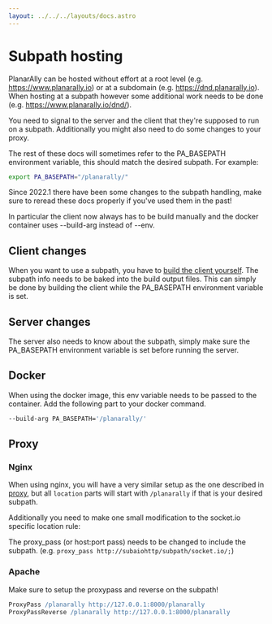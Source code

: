 ```yaml
---
layout: ../../../layouts/docs.astro
---
```



# Subpath hosting

PlanarAlly can be hosted without effort at a root level (e.g. https://www.planarally.io) or at a subdomain (e.g. https://dnd.planarally.io).
When hosting at a subpath however some additional work needs to be done (e.g. https://www.planarally.io/dnd/).

You need to signal to the server and the client that they're supposed to run on a subpath.
Additionally you might also need to do some changes to your proxy.

The rest of these docs will sometimes refer to the PA_BASEPATH environment variable, this should match the desired subpath.
For example:

```bash
export PA_BASEPATH="/planarally/"
```

<Warning title="Changed behaviour">
Since 2022.1 there have been some changes to the subpath handling,
make sure to reread these docs properly if you've used them in the past!

In particular the client now always has to be build manually and the docker container uses --build-arg instead of --env.

</Warning>

## Client changes

When you want to use a subpath, you have to [build the client yourself](/server/setup/self-hosting/#manual-installation).
The subpath info needs to be baked into the build output files.
This can simply be done by building the client while the PA_BASEPATH environment variable is set.

## Server changes

The server also needs to know about the subpath, simply make sure the PA_BASEPATH environment variable is set before running the server.

## Docker

When using the docker image, this env variable needs to be passed to the container.
Add the following part to your docker command.

```bash
--build-arg PA_BASEPATH='/planarally/'
```

## Proxy

### Nginx

When using nginx, you will have a very similar setup as the one described in [proxy](/server/advanced/proxy/), but all `location` parts will start with `/planarally` if that is your desired subpath.

Additionally you need to make one small modification to the socket.io specific location rule:

The proxy_pass (or host\:port pass) needs to be changed to include the subpath. (e.g. `proxy_pass http://subaiohttp/subpath/socket.io/;`)

### Apache

Make sure to setup the proxypass and reverse on the subpath!

```apache
ProxyPass /planarally http://127.0.0.1:8000/planarally
ProxyPassReverse /planarally http://127.0.0.1:8000/planarally
```
